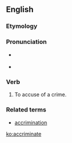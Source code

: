 ==English==

===Etymology===
{{prefix|ac|gloss1=to|criminate|gloss2=accuse|lang=en}}

===Pronunciation===
* {{a|RP}} {{IPA|/əˈkɹɪmɪneɪt/|lang=en}}
*{{audio|en-us-accriminate.ogg|Audio (US)|lang=en}}

===Verb===
{{en-verb|accriminat|ing}}

# {{context|transitive|obsolete|lang=en}} To accuse of a crime.

===Related terms===
* [[accrimination]]

[[ko:accriminate]]